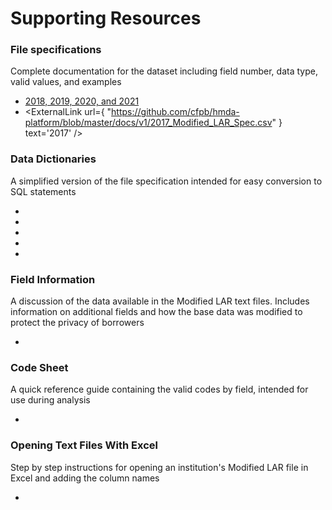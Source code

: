 
# Supporting Resources

### File specifications

Complete documentation for the dataset including field number, data type, valid values, and examples

- [2018, 2019, 2020, and 2021](/documentation/publications/modified-lar/modified-lar-schema)
- <ExternalLink
    url={
      "https://github.com/cfpb/hmda-platform/blob/master/docs/v1/2017_Modified_LAR_Spec.csv"
    }
    text='2017'
  />

### Data Dictionaries

A simplified version of the file specification intended for easy conversion to SQL statements

- <ExternalLink 
    url="https://github.com/cfpb/hmda-platform/blob/master/docs/spec/markdown/modified_lar/2021_Modified_LAR_Data_Dictionary.md"
    text="2021" 
  />
- <ExternalLink 
    url="https://github.com/cfpb/hmda-platform/blob/master/docs/spec/markdown/modified_lar/2020_Modified_LAR_Data_Dictionary.md" 
    text="2020"
  />
- <ExternalLink
    url="https://github.com/cfpb/hmda-platform/blob/master/docs/spec/markdown/modified_lar/2019_Modified_LAR_Data_Dictionary.md"
    text="2019" 
  />
- <ExternalLink
    url="https://github.com/cfpb/hmda-platform/blob/master/docs/spec/markdown/modified_lar/2018_Modified_LAR_Data_Dictionary.md"
    text="2018"
  />
- <ExternalLink 
    url="https://github.com/cfpb/hmda-platform/blob/master/docs/v1/2017_Modified_LAR_Data_Dictionary.csv"
    text="2017"
  />

### Field Information

A discussion of the data available in the Modified LAR text files. Includes information on additional fields and how the base data was modified to protect the privacy of borrowers

- <ExternalLink 
    url="https://github.com/cfpb/hmda-platform/blob/master/docs/UsingModifiedLar.md"
    text="Field Information"
  />

### Code Sheet

A quick reference guide containing the valid codes by field, intended for use during analysis

- <ExternalLink 
    url="https://s3.amazonaws.com/cfpb-hmda-public/prod/help/2018-public-LAR-code-sheet.pdf"
    text="Code Sheet"
    displayFileInfo={true}
  />

### Opening Text Files With Excel

Step by step instructions for opening an institution's Modified LAR file in Excel and adding the column names

- <ExternalLink 
    url="https://github.com/cfpb/hmda-platform/blob/master/docs/ModifiedLarWithExcel.md"
    text="Opening Text Files With Excel External Link"
  />
